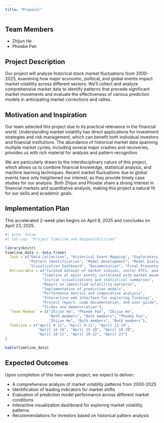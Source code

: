 ```yaml
---
title: "Proposal"
---
```


## Team Members
- Zhijun He
- Phoebe Pan

## Project Description

Our project will analyze historical stock market fluctuations from 2000-2025, examining how major economic, political, and global events impact market volatility across different sectors. We'll collect and analyze comprehensive market data to identify patterns that precede significant market movements and evaluate the effectiveness of various prediction models in anticipating market corrections and rallies.

## Motivation and Inspiration

Our team selected this project due to its practical relevance in the financial world. Understanding market volatility has direct applications for investment strategies and risk management, which can benefit both individual investors and financial institutions. The abundance of historical market data spanning multiple market cycles, including several major crashes and recoveries, provides us with rich material for analysis and pattern recognition.

We are particularly drawn to the interdisciplinary nature of this project, which allows us to combine financial knowledge, statistical analysis, and machine learning techniques. Recent market fluctuations due to global events have only heightened our interest, as they provide timely case studies for our analysis. Both Zhijun and Phoebe share a strong interest in financial markets and quantitative analysis, making this project a natural fit for our skills and academic goals.

## Implementation Plan

This accelerated 2-week plan begins on April 9, 2025 and concludes on April 23, 2025.

```r
#| echo: false
#| tbl-cap: "Project Timeline and Responsibilities"

library(knitr)
timeline_data <- data.frame(
  Task = c("Data Collection", "Historical Event Mapping", "Exploratory Data Analysis", 
           "Pattern Identification", "Model Development", "Model Evaluation", 
           "Visualization Dashboard", "Documentation", "Final Presentation"),
  Deliverable = c("Curated dataset of market indices, sector ETFs, and volatility metrics",
                 "Timeline of major events correlated with market movements",
                 "Initial visualizations and statistical summaries",
                 "Report on identified volatility patterns",
                 "Implementation of prediction models",
                 "Performance metrics and comparative analysis",
                 "Interactive web interface for exploring findings",
                 "Project report, code documentation, and user guide",
                 "Slides and demonstration"),
  `Team Member` = c("Zhijun He", "Phoebe Pan", "Zhijun He", 
                    "Both members", "Both members", "Phoebe Pan", 
                    "Zhijun He", "Both members", "Both members"),
  Timeline = c("April 9-11", "April 9-11", "April 12-14", 
               "April 14-16", "April 15-18", "April 18-20", 
               "April 18-21", "April 19-22", "April 23")
)

kable(timeline_data)
```

## Expected Outcomes

Upon completion of this two-week project, we expect to deliver:

- A comprehensive analysis of market volatility patterns from 2000-2025
- Identification of leading indicators for market shifts
- Evaluation of prediction model performance across different market conditions
- Interactive visualization dashboard for exploring market volatility patterns
- Recommendations for investors based on historical pattern analysis
